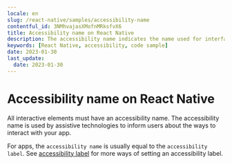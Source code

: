 ```yaml
---
locale: en
slug: /react-native/samples/accessibility-name
contentful_id: 3NMhvajasXMofnMRksfvX6
title: Accessibility name on React Native
description: The accessibility name indicates the name used for interface elements by assistive technologies.
keywords: [React Native, accessibility, code sample]
date: 2023-01-30
last_update:
  date: 2023-01-30
---
```


# Accessibility name on React Native

All interactive elements must have an accessibility name. The accessibility name is used by assistive technologies to inform users about the ways to interact with your app.

For apps, the `accessibility name` is usually equal to the `accessibility label`. See [accessibility label](https://github.com/appt-org/accessibility-code-examples/blob/main/accessibility-label.md) for more ways of setting an accessibility label.

<CodeSample id="accessibility-name" locale="en" platform="react native"/>
